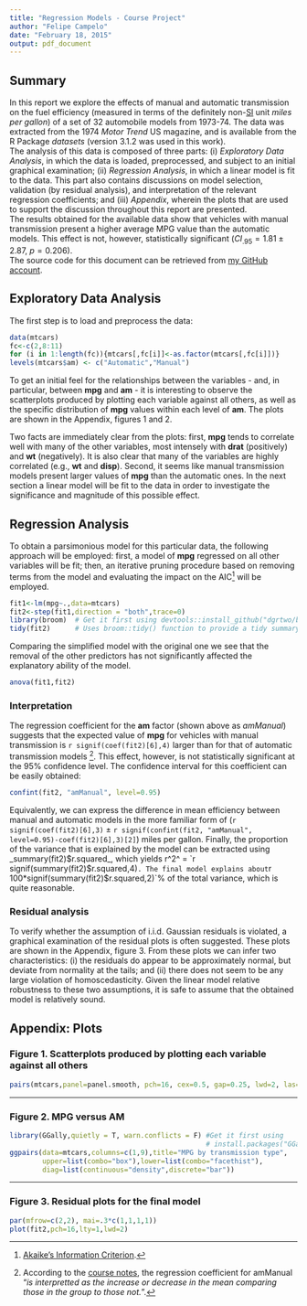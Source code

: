 ```yaml
---
title: "Regression Models - Course Project"
author: "Felipe Campelo"
date: "February 18, 2015"
output: pdf_document
---
```

## Summary
In this report we explore the effects of manual and automatic transmission on the fuel efficiency (measured in terms of the definitely non-[SI](http://en.wikipedia.org/wiki/International_System_of_Units) unit _miles per gallon_) of a set of 32 automobile models from 1973-74. The data was extracted from the 1974 _Motor Trend_ US magazine, and is available from the R Package _datasets_ (version 3.1.2 was used in this work).  
The analysis of this data is composed of three parts: (i) _Exploratory Data Analysis_, in which the data is loaded, preprocessed, and subject to an initial graphical examination; (ii) _Regression Analysis_, in which a linear model is fit to the data. This part also contains discussions on model selection, validation (by residual analysis), and interpretation of the relevant regression coefficients; and (iii) _Appendix_, wherein the plots that are used to support the discussion throughout this report are presented.  
The results obtained for the available data show that vehicles with manual transmission present a higher average MPG value than the automatic models. This effect is not, however, statistically significant ($CI_{.95} = 1.81\pm 2.87$, $p = 0.206$).  
The source code for this document can be retrieved from [my GitHub account](https://github.com/fcampelo/RM-course-project).

## Exploratory Data Analysis
The first step is to load and preprocess the data:
```r
data(mtcars)
fc<-c(2,8:11)
for (i in 1:length(fc)){mtcars[,fc[i]]<-as.factor(mtcars[,fc[i]])}
levels(mtcars$am) <- c("Automatic","Manual")
```
To get an initial feel for the relationships between the variables - and, in particular, between **mpg** and **am** - it is interesting to observe the scatterplots produced by plotting each variable against all others, as well as the specific distribution of **mpg** values within each level of **am**. The plots are shown in the Appendix, figures 1 and 2.

Two facts are immediately clear from the plots: first, **mpg** tends to correlate well with many of the other variables, most intensely with **drat** (positively) and **wt** (negatively). It is also clear that many of the variables are highly correlated (e.g., **wt** and **disp**). Second, it seems like manual transmission models present larger values of **mpg** than the automatic ones. In the next section a linear model will be fit to the data in order to investigate the significance and magnitude of this possible effect.

## Regression Analysis
To obtain a parsimonious model for this particular data, the following approach will be employed: first, a model of **mpg** regressed on all other variables will be fit; then, an iterative pruning procedure based on removing terms from the model and evaluating the impact on the AIC^[[Akaike's Information Criterion](https://noppa.aalto.fi/noppa/kurssi/s-114.1310/luennot/extramaterial.pdf).] will be employed.
```r
fit1<-lm(mpg~.,data=mtcars)
fit2<-step(fit1,direction = "both",trace=0)
library(broom)  # Get it first using devtools::install_github("dgrtwo/broom")
tidy(fit2)      # Uses broom::tidy() function to provide a tidy summary table
```

Comparing the simplified model with the original one we see that the removal of the other predictors has not significantly affected the explanatory ability of the model.
```r
anova(fit1,fit2)
```

### Interpretation 
The regression coefficient for the **am** factor (shown above as _amManual_) suggests that the expected value of **mpg** for vehicles with manual transmission is `r signif(coef(fit2)[6],4)` larger than for that of automatic transmission models ^[According to the [course notes](http://bcaffo.github.io/courses/07_RegressionModels/02_02_multivariateExamples/#10), the regression coefficient for amManual "_is interpretted as the increase or decrease in the mean comparing those in the group to those not._".]. This effect, however, is not statistically significant at the 95% confidence level. The confidence interval for this coefficient can be easily obtained:
```r
confint(fit2, "amManual", level=0.95)
```
Equivalently, we can express the difference in mean efficiency between manual and automatic models in the more familiar form of (`r signif(coef(fit2)[6],3)` $\pm$ `r signif(confint(fit2, "amManual", level=0.95)-coef(fit2)[6],3)[2]`) miles per gallon. Finally, the proportion of the variance that is explained by the model can be extracted using _summary(fit2)$r.squared_, which yields r^2^ = `r signif(summary(fit2)$r.squared,4)`. The final model explains about `r 100*signif(summary(fit2)$r.squared,2)`% of the total variance, which is quite reasonable.

### Residual analysis
To verify whether the assumption of i.i.d. Gaussian residuals is violated, a graphical examination of the residual plots is often suggested. These plots are shown in the Appendix, figure 3. From these plots we can infer two characteristics: (i) the residuals do appear to be approximately normal, but deviate from normality at the tails; and (ii) there does not seem to be any large violation of homoscedasticity. Given the linear model relative robustness to these two assumptions, it is safe to assume that the obtained model is relatively sound.

## Appendix: Plots
### Figure 1. Scatterplots produced by plotting each variable against all others
```r
pairs(mtcars,panel=panel.smooth, pch=16, cex=0.5, gap=0.25, lwd=2, las=1, cex.axis=0.7)
```

***

### Figure 2. MPG versus AM
```r
library(GGally,quietly = T, warn.conflicts = F) #Get it first using
                                                # install.packages("GGally")
ggpairs(data=mtcars,columns=c(1,9),title="MPG by transmission type",
        upper=list(combo="box"),lower=list(combo="facethist"),
        diag=list(continuous="density",discrete="bar"))
```

***

### Figure 3. Residual plots for the final model
```r
par(mfrow=c(2,2), mai=.3*c(1,1,1,1))
plot(fit2,pch=16,lty=1,lwd=2)
```
